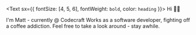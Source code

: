 <Text sx={{ fontSize: [4, 5, 6], fontWeight: `bold`, color: `heading` }}>
  Hi 👋🏼
</Text>

I'm Matt - currently @ Codecraft Works as a software developer, fighting off a coffee addiction. 
Feel free to take a look around - stay awhile. 